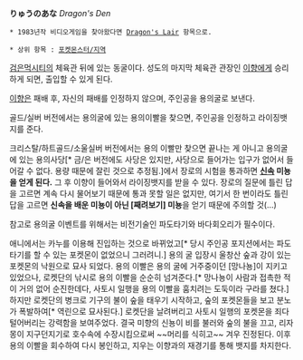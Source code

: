 '''りゅうのあな''' ''Dragon's Den''

 * 1983년작 비디오게임을 찾아왔다면 [[Dragon's Lair]] 항목으로.

 * 상위 항목 : [[포켓몬스터/지역]]

[[검은먹시티]]의 체육관 뒤에 있는 동굴이다. 성도의 마지막 체육관 관장인 [[이향]]에게 승리하게 되면, 출입할 수 있게 된다.

[[이향]]은 패배 후, 자신의 패배를 인정하지 않으며, 주인공을 용의굴로 보낸다.

골드/실버 버전에서는 용의굴에 있는 용의이빨을 찾으면, 주인공을 인정하고 라이징뱃지를 준다.

크리스탈/하트골드/소울실버 버전에서는 용의 이빨만 찾으면 끝나는 게 아니고 용의굴에 있는 용의사당[* 금/은 버전에도 사당은 있지만, 사당으로 들어가는 입구가 없어서 들어갈 수 없다. 용량 때문에 잘린 것으로 추정됨.]에서 장로의 시험을 통과하면 '''[[신속(포켓몬스터)|신속]] 미뇽을 얻게 된다.''' 그 후 이향이 들어와서 라이징뱃지를 받을 수 있다.
장로의 질문에 틀린 답을 고르면 계속 다시 물어보기 때문에 통과 못할 일은 없지만, 여기서 한 번이라도 틀린 답을 고르면 '''신속을 배운 미뇽이 아닌 [째려보기] 미뇽'''을 얻기 때문에 주의할 것(...)

참고로 용의굴 이벤트를 위해서는 비전기술인 파도타기와 바다회오리가 필수이다.

애니에서는 카누를 이용해 진입하는 것으로 바뀌었고[* 당시 주인공 포지션에서는 파도타기를 할 수 있는 포켓몬이 없었으니 그러려니.] 용의 굴 입장시 울창산 숲과 강이 있는 포켓몬의 낙원으로 묘사 되었다. 용의 이빨은 용의 굴에 거주중이던 [망나뇽]이 지키고 있었으나, 로켓단의 낚시로 용의 이빨을 순순히 넘겨준다.[* 망나뇽이 사람과 접촉한 적이 거의 없어 순진한데다, 사토시 일행을 용의 이빨을 훔치려는 도둑이라 구라를 쳤다.] 하지만 로켓단의 병크로 기구의 불이 숲을 태우기 시작하고, 숲의 포켓몬들을 보고 분노가 폭발하여[* 역린으로 묘사된다.] 로켓단을 날려버리고 사토시 일행의 포켓몬을 죄다 털어버리는 강력함을 보여주었다. 결국 미향의 신뇽이 비를 불러와 숲의 불을 끄고, 리자몽이 지구던지기로 호수속에 수장시킴으로써 ~~머리를 식히고~~ 겨우 진정된다. 이후 용의 이빨을 회수하여 다시 봉인하고, 지우는 이향과의 재경기를 통해 뱃지를 차지한다.
